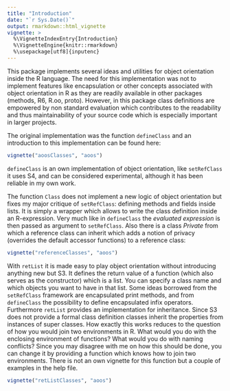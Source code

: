 ```yaml
---
title: "Introduction"
date: "`r Sys.Date()`"
output: rmarkdown::html_vignette
vignette: >
  %\VignetteIndexEntry{Introduction}
  %\VignetteEngine{knitr::rmarkdown}
  %\usepackage[utf8]{inputenc}
---
```


This package implements several ideas and utilities for object orientation inside the R language. The need for this implementation was not to implement features like encapsulation or other concepts associated with object orientation in R as they are readily available in other packages (methods, R6, R.oo, proto). However, in this package class definitions are empowered by non standard evaluation which contributes to the readability and thus maintainability of your source code which is especially important in larger projects. 

The original implementation was the function `defineClass` and an introduction to this implementation can be found here:

```r
vignette("aoosClasses", "aoos")
```

`defineClass` is an own implementation of object orientation, like `setRefClass` it uses S4, and can be considered experimental, although it has been reliable in my own work. 

The function `Class` does not implement a new logic of object orientation but fixes my major critique of `setRefClass`: defining methods and fields inside lists. It is simply a wrapper which allows to write the class definition inside an R-expression. Very much like in `defineClass` the *evaluated expression* is then passed as argument to `setRefClass`. Also there is a class *Private* from which a reference class can inherit which adds a notion of privacy (overrides the default accessor functions) to a reference class:

```r
vignette("referenceClasses", "aoos")
```

With `retList` it is made easy to play object orientation without introducing anything new but S3. It defines the return value of a function (which also serves as the constructor) which is a list. You can specify a class name and which objects you want to have in that list. Some ideas borrowed from the `setRefClass` framework are encapsulated print methods, and from `defineClass` the possibility to define encapsulated infix operators. Furthermore `retList` provides an implementation for inheritance. Since S3 does not provide a formal class definition classes inherit the properties from instances of super classes. How exactly this works reduces to the question of how you would join two environments in R. What would you do with the enclosing environment of functions? What would you do with naming conflicts? Since you may disagree with me on how this should be done, you can change it by providing a function which knows how to join two environments. There is not an own vignette for this function but a couple of examples in the help file.

```r
vignette("retListClasses", "aoos")
```